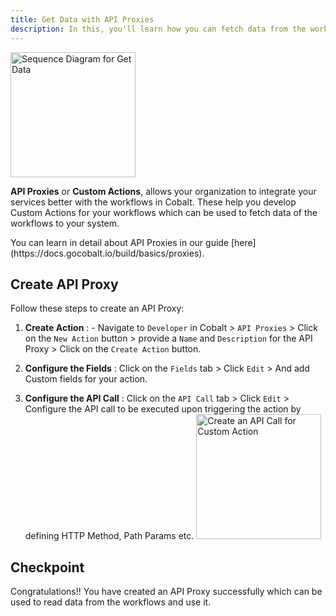 ```yaml
---
title: Get Data with API Proxies
description: In this, you'll learn how you can fetch data from the workflows by creating Custom Actions or API Proxies.
---
```

<img height="200" src="/images/implementation/get_sequence.png" alt="Sequence Diagram for Get Data"/>

**API Proxies** or **Custom Actions**, allows your organization to integrate your services better with the workflows in Cobalt. These help you develop Custom Actions for your workflows which can be used to fetch data of the workflows to your system.

<Info>
You can learn in detail about API Proxies in our guide [here](https://docs.gocobalt.io/build/basics/proxies).
</Info>

## Create API Proxy

Follow these steps to create an API Proxy:
1. **Create Action** : - Navigate to `Developer` in Cobalt > `API Proxies` > Click on the `New Action` button > provide a `Name` and `Description` for the API Proxy > Click on the `Create Action` button.

2. **Configure the Fields** : Click on the `Fields` tab > Click `Edit` > And add Custom fields for your action.

3. **Configure the API Call** : Click on the `API Call` tab > Click `Edit` > Configure the API call to be executed upon triggering the action by defining HTTP Method, Path Params etc.
        <img height="200" src="/images/Developer/call_proxy.png" alt="Create an API Call for Custom Action"/> 

## Checkpoint
<Check>
Congratulations!! You have created an API Proxy successfully which can be used to read data from the workflows and use it.
</Check>